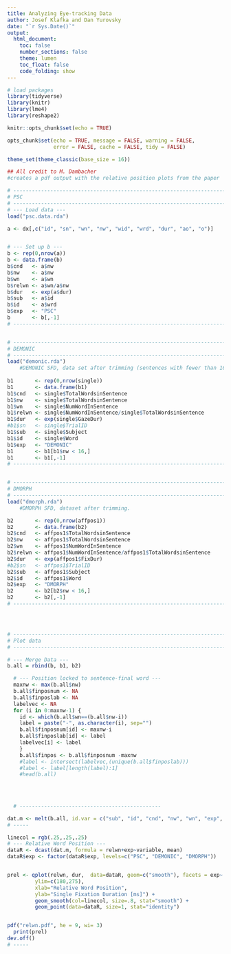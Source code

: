 ```yaml
---
title: Analyzing Eye-tracking Data
author: Josef Klafka and Dan Yurovsky
date: "`r Sys.Date()`"
output: 
  html_document:
    toc: false
    number_sections: false
    theme: lumen
    toc_float: false
    code_folding: show 
---
```


```r
# load packages
library(tidyverse)
library(knitr)
library(lme4)
library(reshape2)

knitr::opts_chunk$set(echo = TRUE)

opts_chunk$set(echo = TRUE, message = FALSE, warning = FALSE, 
               error = FALSE, cache = FALSE, tidy = FALSE)

theme_set(theme_classic(base_size = 16))
```

```r

## All credit to M. Dambacher
#creates a pdf output with the relative position plots from the paper

# ------------------------------------------------------------------------------
# PSC
# ------------------------------------------------------------------------------
# --- Load data ---
load("psc.data.rda")

a <- dx[,c("id", "sn", "wn", "nw", "wid", "wrd", "dur", "ao", "o")]


# --- Set up b ---
b <- rep(0,nrow(a))
b <- data.frame(b)
b$cnd   <- a$nw
b$nw    <- a$nw
b$wn    <- a$wn
b$relwn <- a$wn/a$nw
b$dur   <- exp(a$dur)
b$sub   <- a$id
b$id    <- a$wrd
b$exp   <- "PSC"
b       <- b[,-1]
# ------------------------------------------------------------------------------


# ------------------------------------------------------------------------------
# DEMONIC
# ------------------------------------------------------------------------------
load("demonic.rda") 
	#DEMONIC SFD, data set after trimming (sentences with fewer than 16 words, extra short and long fixations removed, etc)
	
b1       <- rep(0,nrow(single))
b1       <- data.frame(b1)
b1$cnd   <- single$TotalWordsinSentence
b1$nw    <- single$TotalWordsinSentence
b1$wn    <- single$NumWordInSentence
b1$relwn <- single$NumWordInSentence/single$TotalWordsinSentence
b1$dur   <- exp(single$GazeDur)
#b1$sn   <- single$TrialID
b1$sub   <- single$Subject
b1$id    <- single$Word
b1$exp   <- "DEMONIC"
b1       <- b1[b1$nw < 16,]
b1       <- b1[,-1]
# ------------------------------------------------------------------------------


# ------------------------------------------------------------------------------
# DMORPH
# ------------------------------------------------------------------------------
load("dmorph.rda")
	#DMORPH SFD, dataset after trimming.

b2       <- rep(0,nrow(affpos1))
b2       <- data.frame(b2)
b2$cnd   <- affpos1$TotalWordsinSentence
b2$nw    <- affpos1$TotalWordsinSentence
b2$wn    <- affpos1$NumWordInSentence
b2$relwn <- affpos1$NumWordInSentence/affpos1$TotalWordsinSentence
b2$dur   <- exp(affpos1$FixDur)
#b2$sn   <- affpos1$TrialID
b2$sub   <- affpos1$Subject
b2$id    <- affpos1$Word
b2$exp   <- "DMORPH"
b2       <- b2[b2$nw < 16,]
b2       <- b2[,-1]
# ------------------------------------------------------------------------------




# ------------------------------------------------------------------------------
# Plot data
# ------------------------------------------------------------------------------

# --- Merge Data ---
b.all = rbind(b, b1, b2)

  # --- Position locked to sentence-final word ---
  maxnw <- max(b.all$nw)
  b.all$finposnum <- NA
  b.all$finposlab <- NA
  labelvec <- NA
  for (i in 0:maxnw-1) {
    id <- which(b.all$wn==(b.all$nw-i))
    label = paste("-", as.character(i), sep="")
    b.all$finposnum[id] <- maxnw-i
    b.all$finposlab[id] <- label
    labelvec[i] <- label
    }
    b.all$finpos <- b.all$finposnum -maxnw
    #label <- intersect(labelvec,(unique(b.all$finposlab)))
    #label <- label[length(label):1]
    #head(b.all)
  

  
  
  # ----------------------------------------------

dat.m <- melt(b.all, id.var = c("sub", "id", "cnd", "nw", "wn", "exp", "relwn", "finpos"), measure.var = "dur", variable_name = "dur")
# -----

linecol = rgb(.25,.25,.25)
# --- Relative Word Position ---
dataR <- dcast(dat.m, formula = relwn+exp~variable, mean)
dataR$exp <- factor(dataR$exp, levels=c("PSC", "DEMONIC", "DMORPH"))


prel <- qplot(relwn, dur,  data=dataR, geom=c("smooth"), facets = exp~.,
         ylim=c(180,275),
         xlab="Relative Word Position",
         ylab="Single Fixation Duration [ms]") +
         geom_smooth(col=linecol, size=.8, stat="smooth") +
         geom_point(data=dataR, size=1, stat="identity")


pdf("relwn.pdf", he = 9, wi= 3)
  print(prel)
dev.off()
# -----
```